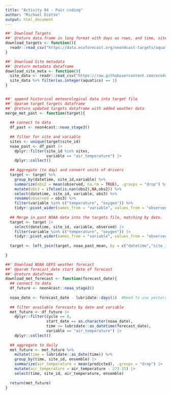 ```yaml
---
title: "Activity 04 - Pair coding"
author: "Michael Dietze"
output: html_document
---
```

```r
##' Download Targets
##' @return data.frame in long format with days as rows, and time, site_id, variable, and observed as columns
download_targets <- function(){
  readr::read_csv("https://data.ecoforecast.org/neon4cast-targets/aquatics/aquatics-targets.csv.gz", guess_max = 1e6)
}

##' Download Site metadata
##' @return metadata dataframe
download_site_meta <- function(){
  site_data <- readr::read_csv("https://raw.githubusercontent.com/eco4cast/neon4cast-targets/main/NEON_Field_Site_Metadata_20220412.csv") 
  site_data %>% filter(as.integer(aquatics) == 1)
}


##' append historical meteorological data into target file
##' @param target targets dataframe
##' @return updated targets dataframe with added weather data
merge_met_past <- function(target){
  
  ## connect to data
  df_past <- neon4cast::noaa_stage3()
  
  ## filter for site and variable
  sites <- unique(target$site_id)
  noaa_past <- df_past |> 
    dplyr::filter(site_id %in% sites,
                  variable == "air_temperature") |> 
    dplyr::collect()
  
  ## Aggregate (to day) and convert units of drivers
  target <- target %>% 
    group_by(datetime, site_id,variable) %>%
    summarize(obs2 = mean(observed, na.rm = TRUE), .groups = "drop") %>%
    mutate(obs3 = ifelse(is.nan(obs2),NA,obs2)) %>%
    select(datetime, site_id, variable, obs3) %>%
    rename(observed = obs3) %>%
    filter(variable %in% c("temperature", "oxygen")) %>% 
    tidyr::pivot_wider(names_from = "variable", values_from = "observed")
  
  ## Merge in past NOAA data into the targets file, matching by date.
  target <- target |> 
    select(datetime, site_id, variable, observed) |> 
    filter(variable %in% c("temperature", "oxygen")) |> 
    tidyr::pivot_wider(names_from = "variable", values_from = "observed")
  
  target <- left_join(target, noaa_past_mean, by = c("datetime","site_id"))
  
}

##' Download NOAA GEFS weather forecast
##' @param forecast_date start date of forecast
##' @return dataframe
download_met_forecast <- function(forecast_date){
  ## connect to data
  df_future <- neon4cast::noaa_stage2()
  
  noaa_date <- forecast_date - lubridate::days(1)  #Need to use yesterday's NOAA forecast because today's is not available yet
  
  ## filter available forecasts by date and variable
  met_future <- df_future |> 
    dplyr::filter(cycle == 0,
                  start_date == as.character(noaa_date),
                  time >= lubridate::as_datetime(forecast_date), 
                  variable == "air_temperature") |> 
    dplyr::collect()
  
  ## aggregate to daily
  met_future <- met_future %>% 
    mutate(time = lubridate::as_date(time)) %>% 
    group_by(time, site_id, ensemble) |> 
    summarize(air_temperature = mean(predicted), .groups = "drop") |> 
    mutate(air_temperature = air_temperature - 273.15) |> 
    select(time, site_id, air_temperature, ensemble)
  
  return(met_future)
}
```

